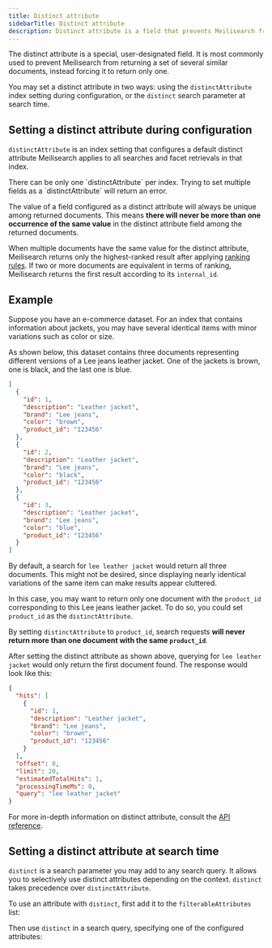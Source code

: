 ```yaml
---
title: Distinct attribute
sidebarTitle: Distinct attribute
description: Distinct attribute is a field that prevents Meilisearch from returning a set of several similar documents. Often used in ecommerce datasets where many documents are variations of the same item.
---
```



The distinct attribute is a special, user-designated field. It is most commonly used to prevent Meilisearch from returning a set of several similar documents, instead forcing it to return only one.

You may set a distinct attribute in two ways: using the `distinctAttribute` index setting during configuration, or the `distinct` search parameter at search time.

## Setting a distinct attribute during configuration

`distinctAttribute` is an index setting that configures a default distinct attribute Meilisearch applies to all searches and facet retrievals in that index.

<Warning>
There can be only one `distinctAttribute` per index. Trying to set multiple fields as a `distinctAttribute` will return an error.
</Warning>

The value of a field configured as a distinct attribute will always be unique among returned documents. This means **there will never be more than one occurrence of the same value** in the distinct attribute field among the returned documents.

When multiple documents have the same value for the distinct attribute, Meilisearch returns only the highest-ranked result after applying [ranking rules](/learn/relevancy/ranking_rules). If two or more documents are equivalent in terms of ranking, Meilisearch returns the first result according to its `internal_id`.

## Example

Suppose you have an e-commerce dataset. For an index that contains information about jackets, you may have several identical items with minor variations such as color or size.

As shown below, this dataset contains three documents representing different versions of a Lee jeans leather jacket. One of the jackets is brown, one is black, and the last one is blue.

```json
[
  {
    "id": 1,
    "description": "Leather jacket",
    "brand": "Lee jeans",
    "color": "brown",
    "product_id": "123456"
  },
  {
    "id": 2,
    "description": "Leather jacket",
    "brand": "Lee jeans",
    "color": "black",
    "product_id": "123456"
  },
  {
    "id": 3,
    "description": "Leather jacket",
    "brand": "Lee jeans",
    "color": "blue",
    "product_id": "123456"
  }
]
```

By default, a search for `lee leather jacket` would return all three documents. This might not be desired, since displaying nearly identical variations of the same item can make results appear cluttered.

In this case, you may want to return only one document with the `product_id` corresponding to this Lee jeans leather jacket. To do so, you could set `product_id` as the `distinctAttribute`.

<CodeSamplesDistinctAttributeGuide1 />

By setting `distinctAttribute` to `product_id`, search requests **will never return more than one document with the same `product_id`**.

After setting the distinct attribute as shown above, querying for `lee leather jacket` would only return the first document found. The response would look like this:

```json
{
  "hits": [
    {
      "id": 1,
      "description": "Leather jacket",
      "brand": "Lee jeans",
      "color": "brown",
      "product_id": "123456"
    }
  ],
  "offset": 0,
  "limit": 20,
  "estimatedTotalHits": 1,
  "processingTimeMs": 0,
  "query": "lee leather jacket"
}
```

For more in-depth information on distinct attribute, consult the [API reference](/reference/api/settings#distinct-attribute).

## Setting a distinct attribute at search time

`distinct` is a search parameter you may add to any search query. It allows you to selectively use distinct attributes depending on the context. `distinct` takes precedence over `distinctAttribute`.

To use an attribute with `distinct`, first add it to the `filterableAttributes` list:

<CodeSamplesDistinctAttributeGuideFilterable1 />

Then use `distinct` in a search query, specifying one of the configured attributes:

<CodeSamplesDistinctAttributeGuideDistinctParameter1 />
